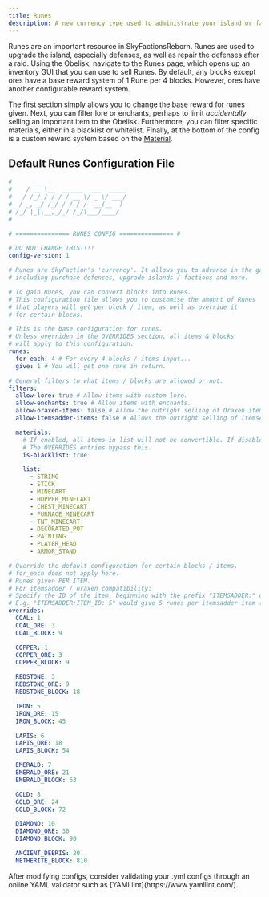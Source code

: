 ```yaml
---
title: Runes
description: A new currency type used to administrate your island or faction.
---
```


Runes are an important resource in SkyFactionsReborn. Runes are used to upgrade the island, especially defenses, as well as repair the defenses after a raid. Using the Obelisk, navigate to the Runes page, which opens up an inventory GUI that you can use to sell Runes. By default, any blocks except ores have a base reward system of 1 Rune per 4 blocks. However, ores have another configurable reward system.

The first section simply allows you to change the base reward for runes given. Next, you can filter lore or enchants, perhaps to limit *accidentally* selling an important item to the Obelisk. Furthermore, you can filter specific materials, either in a blacklist or whitelist. Finally, at the bottom of the config is a custom reward system based on the [Material](https://jd.papermc.io/paper/1.21.1/org/bukkit/Material.html).

## Default Runes Configuration File

```yaml
#      ____
#    / __ \__  ______  ___  _____
#   / /_/ / / / / __ \/ _ \/ ___/
#  / _, _/ /_/ / / / /  __(__  )
# /_/ |_|\__,_/_/ /_/\___/____/
#

# =============== RUNES CONFIG =============== #

# DO NOT CHANGE THIS!!!!
config-version: 1

# Runes are SkyFaction's 'currency'. It allows you to advance in the game,
# including purchase defences, upgrade islands / factions and more.

# To gain Runes, you can convert blocks into Runes.
# This configuration file allows you to customise the amount of Runes
# that players will get per block / item, as well as override it
# for certain blocks.

# This is the base configuration for runes.
# Unless overriden in the OVERRIDES section, all items & blocks
# will apply to this configuration.
runes:
  for-each: 4 # For every 4 blocks / items input...
  give: 1 # You will get one rune in return.

# General filters to what items / blocks are allowed or not.
filters:
  allow-lore: true # Allow items with custom lore.
  allow-enchants: true # Allow items with enchants.
  allow-oraxen-items: false # Allow the outright selling of Oraxen items. Unless overriden in the OVERRIDES section with their respective ID, the prices will be default.
  allow-itemsadder-items: false # Allows the outright selling of ItemsAdder items. Read the line above.

  materials:
    # If enabled, all items in list will not be convertible. If disabled, only items in list will be convertible.
    # The OVERRIDES entries bypass this.
    is-blacklist: true

    list:
      - STRING
      - STICK
      - MINECART
      - HOPPER_MINECART
      - CHEST_MINECART
      - FURNACE_MINECART
      - TNT_MINECART
      - DECORATED_POT
      - PAINTING
      - PLAYER_HEAD
      - ARMOR_STAND

# Override the default configuration for certain blocks / items.
# for_each does not apply here.
# Runes given PER ITEM.
# For itemsadder / oraxen compatibility:
# Specify the ID of the item, beginning with the prefix "ITEMSADDER:" or "ORAXEN:"
# E.g. "ITEMSADDER:ITEM_ID: 5" would give 5 runes per itemsadder item (with the id of ITEM_ID).
overrides:
  COAL: 1
  COAL_ORE: 3
  COAL_BLOCK: 9

  COPPER: 1
  COPPER_ORE: 3
  COPPER_BLOCK: 9

  REDSTONE: 3
  REDSTONE_ORE: 9
  REDSTONE_BLOCK: 18

  IRON: 5
  IRON_ORE: 15
  IRON_BLOCK: 45

  LAPIS: 6
  LAPIS_ORE: 18
  LAPIS_BLOCK: 54

  EMERALD: 7
  EMERALD_ORE: 21
  EMERALD_BLOCK: 63

  GOLD: 8
  GOLD_ORE: 24
  GOLD_BLOCK: 72

  DIAMOND: 10
  DIAMOND_ORE: 30
  DIAMOND_BLOCK: 90

  ANCIENT_DEBRIS: 20
  NETHERITE_BLOCK: 810
```

<Callout type="info" title="Note">
  After modifying configs, consider validating your .yml configs through an online YAML validator such as [YAMLlint](https://www.yamllint.com/).
</Callout>